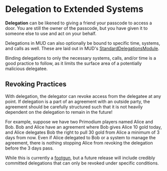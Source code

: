 # Delegation to Extended Systems

**Delegation** can be likened to giving a friend your passcode to access a door.
You are still the owner of the passcode, but you have given it to someone else
to use and act on your behalf.

Delegations in MUD can also optionally be bound to specific time, systems, and
calls as well. These are laid out in MUD's
[StandardDelegationsModule](https://github.com/latticexyz/mud/blob/8193136a9511d066aeebce82155d3509aa760282/packages/world-modules/src/modules/std-delegations/StandardDelegationsModule.sol).

Binding delegations to only the necessary systems, calls, and/or time is a good
practice to follow, as it limits the surface area of a potentially malicious
delegatee.

## Revoking Practices

With delegation, the delegator can revoke access from the delegatee at any
point. If delegation is a part of an agreement with an outside party, the
agreement should be carefully structured such that it is not heavily dependent
on the delegation to remain in the future!

For example, suppose we have two Primodium players named Alice and Bob. Bob and
Alice have an agreement where Bob gives Alice 10 gold today, and Alice delegates
Bob the right to pull 30 gold from Alice a minimum of 3 days from now. Even if
Alice delegated to Bob or a system to manage the agreement, there is nothing
stopping Alice from revoking the delegation before the 3 days pass.

While this is currently a [footgun](../footguns.mdx), but a future release will
include credibly committed delegations that can only be revoked under specific
conditions.
